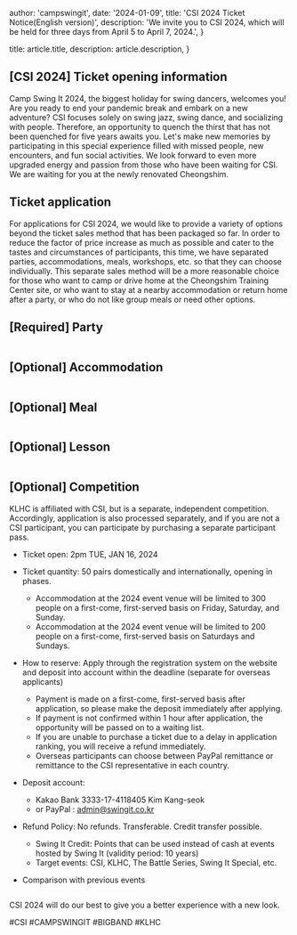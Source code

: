 
  author: 'campswingit',
  date: '2024-01-09',
  title: 'CSI 2024 Ticket Notice(English version)',
  description:
    'We invite you to CSI 2024, which will be held for three days from April 5 to April 7, 2024.',
}

  title: article.title,
  description: article.description,
}




## [CSI 2024] Ticket opening information

Camp Swing It 2024, the biggest holiday for swing dancers, welcomes you!
Are you ready to end your pandemic break and embark on a new adventure? CSI focuses solely on swing jazz, swing dance, and socializing with people. Therefore, an opportunity to quench the thirst that has not been quenched for five years awaits you.
Let's make new memories by participating in this special experience filled with missed people, new encounters, and fun social activities. We look forward to even more upgraded energy and passion from those who have been waiting for CSI. We are waiting for you at the newly renovated Cheongshim.


## Ticket application

For applications for CSI 2024, we would like to provide a variety of options beyond the ticket sales method that has been packaged so far. In order to reduce the factor of price increase as much as possible and cater to the tastes and circumstances of participants, this time, we have separated parties, accommodations, meals, workshops, etc. so that they can choose individually.
This separate sales method will be a more reasonable choice for those who want to camp or drive home at the Cheongshim Training Center site, or who want to stay at a nearby accommodation or return home after a party, or who do not like group meals or need other options.

## [Required] Party

<Image src={party} alt="" />

## [Optional] Accommodation

<Image src={accommodation} alt="" />

## [Optional] Meal

<Image src={meals} alt="" />

## [Optional] Lesson

<Image src={workshop} alt="" />

## [Optional] Competition

KLHC is affiliated with CSI, but is a separate, independent competition.
Accordingly, application is also processed separately, and if you are not a CSI participant, you can participate by purchasing a separate participant pass.

- Ticket open: 2pm TUE, JAN 16, 2024
- Ticket quantity: 50 pairs domestically and internationally, opening in phases.
  * Accommodation at the 2024 event venue will be limited to 300 people on a first-come, first-served basis on Friday, Saturday, and Sunday.
  * Accommodation at the 2024 event venue will be limited to 200 people on a first-come, first-served basis on Saturdays and Sundays.

- How to reserve: Apply through the registration system on the website and deposit into account within the deadline (separate for overseas applicants)
  * Payment is made on a first-come, first-served basis after application, so please make the deposit immediately after applying.
  * If payment is not confirmed within 1 hour after application, the opportunity will be passed on to a waiting list.
  * If you are unable to purchase a ticket due to a delay in application ranking, you will receive a refund immediately.
  * Overseas participants can choose between PayPal remittance or remittance to the CSI representative in each country.

- Deposit account:
  - Kakao Bank 3333-17-4118405 Kim Kang-seok
  - or PayPal : admin@swingit.co.kr

- Refund Policy: No refunds. Transferable. Credit transfer possible.
  * Swing It Credit: Points that can be used instead of cash at events hosted by Swing It (validity period: 10 years)
  * Target events: CSI, KLHC, The Battle Series, Swing It Special, etc.
 
- Comparison with previous events

<Image src={comparison} alt="" />

CSI 2024 will do our best to give you a better experience with a new look.

#CSI #CAMPSWINGIT #BIGBAND #KLHC
